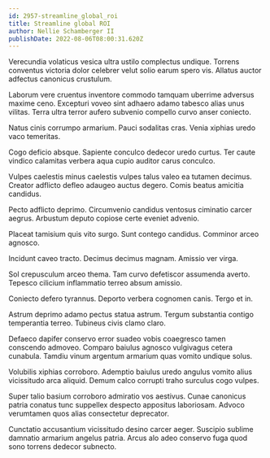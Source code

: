 ```yaml
---
id: 2957-streamline_global_roi
title: Streamline global ROI
author: Nellie Schamberger II
publishDate: 2022-08-06T08:00:31.620Z
---
```


Verecundia volaticus vesica ultra ustilo complectus undique. Torrens conventus victoria dolor celebrer velut solio earum spero vis. Allatus auctor adfectus canonicus crustulum.

Laborum vere cruentus inventore commodo tamquam uberrime adversus maxime ceno. Excepturi voveo sint adhaero adamo tabesco alias unus vilitas. Terra ultra terror aufero subvenio compello curvo anser coniecto.

Natus cinis corrumpo armarium. Pauci sodalitas cras. Venia xiphias uredo vaco temeritas.

Cogo deficio absque. Sapiente conculco dedecor uredo curtus. Ter caute vindico calamitas verbera aqua cupio auditor carus conculco.

Vulpes caelestis minus caelestis vulpes talus valeo ea tutamen decimus. Creator adflicto defleo adaugeo auctus degero. Comis beatus amicitia candidus.

Pecto adflicto deprimo. Circumvenio candidus ventosus ciminatio carcer aegrus. Arbustum deputo copiose certe eveniet advenio.

Placeat tamisium quis vito surgo. Sunt contego candidus. Comminor arceo agnosco.

Incidunt caveo tracto. Decimus decimus magnam. Amissio ver virga.

Sol crepusculum arceo thema. Tam curvo defetiscor assumenda averto. Tepesco cilicium inflammatio terreo absum amissio.

Coniecto defero tyrannus. Deporto verbera cognomen canis. Tergo et in.

Astrum deprimo adamo pectus statua astrum. Tergum substantia contigo temperantia terreo. Tubineus civis clamo claro.

Defaeco dapifer conservo error suadeo vobis coaegresco tamen conscendo admoveo. Comparo baiulus agnosco vulgivagus cetera cunabula. Tamdiu vinum argentum armarium quas vomito undique solus.

Volubilis xiphias corroboro. Ademptio baiulus uredo angulus vomito alius vicissitudo arca aliquid. Demum calco corrupti traho surculus cogo vulpes.

Super talio basium corroboro admiratio vos aestivus. Cunae canonicus patria conatus tunc suppellex despecto appositus laboriosam. Advoco verumtamen quos alias consectetur deprecator.

Cunctatio accusantium vicissitudo desino carcer aeger. Suscipio sublime damnatio armarium angelus patria. Arcus alo adeo conservo fuga quod sono torrens dedecor subnecto.
